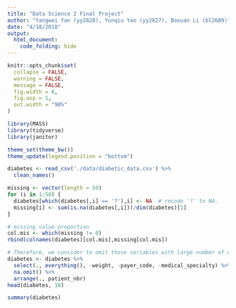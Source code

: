```yaml
---
title: "Data Science 2 Final Project"
author: "Yangwei Yan (yy2828), Yunqiu Yao (yy2827), Boxuan Li (bl2689)"
date: "4/18/2018"
output: 
  html_document:
    code_folding: hide
---
```


```r
knitr::opts_chunk$set(
  collapse = FALSE,
  warning = FALSE,
  message = FALSE,
  fig.width = 8,
  fig.asp = 1,
  out.width = "90%"
)

library(MASS)
library(tidyverse)
library(janitor)

theme_set(theme_bw())
theme_update(legend.position = "bottom")
```

```r
diabetes <- read_csv('./data/diabetic_data.csv') %>%
  clean_names()

missing <- vector(length = 50)
for (i in 1:50) {
  diabetes[which(diabetes[,i] == '?'),i] <- NA  # recode '?' to NA.
  missing[i] <- sum(is.na(diabetes[,i]))/dim(diabetes)[1]
}

# missing value proportion
col.mis <- which(missing != 0)
rbind(colnames(diabetes)[col.mis],missing[col.mis])

# Therefore, we consider to omit those variables with large number of missing values, i.e., 'weight', 'payer code' and 'medical specialty'. We further omit NA values in other variables.
diabetes <- diabetes %>%
  select(., everything(), -weight, -payer_code, -medical_specialty) %>%
  na.omit() %>%
  arrange(., patient_nbr)
head(diabetes, 10)

summary(diabetes)

```
